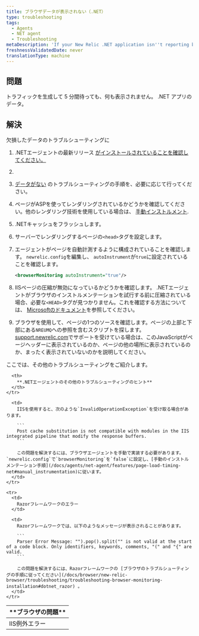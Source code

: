 ```yaml
---
title: ブラウザデータが表示されない（.NET）
type: troubleshooting
tags:
  - Agents
  - NET agent
  - Troubleshooting
metaDescription: 'If your New Relic .NET application isn''t reporting browser data, follow these troubleshooting procedures.'
freshnessValidatedDate: never
translationType: machine
---
```


## 問題

トラフィックを生成して 5 分間待っても、何も表示されません。 <InlinePopover type="browser"/>.NET アプリのデータ。

## 解決

欠損したデータのトラブルシューティングに

1. .NETエージェントの最新リリース [がインストールされていることを確認してください。](/docs/releases/dotnet)

   [](/docs/releases/dotnet)

2. [](/docs/releases/dotnet)

3. [](/docs/releases/dotnet)

   [](/docs/releases/dotnet)[データがない](/docs/agents/net-agent/troubleshooting/no-data-appears-net) のトラブルシューティングの手順を、必要に応じて行ってください。

4. ページがASPを使ってレンダリングされているかどうかを確認してください。他のレンダリング技術を使用している場合は、 [手動インストルメント](/docs/agents/net-agent/features/page-load-timing-net#manual_instrumentation).

5. .NETキャッシュをフラッシュします。

6. サーバーでレンダリングするページの`<head>`タグを設定します。

7. エージェントがページを自動計測するように構成されていることを確認します。 `newrelic.config`を編集し、 `autoInstrument`が`true`に設定されていることを確認します。

   ```xml
   <browserMonitoring autoInstrument="true"/>
   ```

8. IISページの圧縮が無効になっているかどうかを確認します。 .NETエージェントがブラウザのインストルメンテーションを試行する前に圧縮されている場合、必要な`<HEAD>`タグが見つかりません。これを確認する方法については、 [Microsoftのドキュメント](https://docs.microsoft.com/en-us/iis/configuration/system.webserver/httpcompression/)を参照してください。

9. ブラウザを使用して、ページの1つのソースを確認します。ページの上部と下部にある`NREUMQ`への参照を含むスクリプトを探します。 [support.newrelic.com](https://support.newrelic.com)でサポートを受けている場合は、このJavaScriptがページヘッダーに表示されているのか、ページの他の場所に表示されているのか、まったく表示されていないのかを説明してください。

ここでは、その他のトラブルシューティングをご紹介します。

<table>
  <thead>
    <tr>
      <th>
        **ブラウザの問題**
      </th>

      <th>
        **.NETエージェントのその他のトラブルシューティングのヒント**
      </th>
    </tr>
  </thead>

  <tbody>
    <tr>
      <td>
        IIS例外エラー
      </td>

      <td>
        IISを使用すると、次のような`InvalidOperationException`を受け取る場合があります。

        ```
        Post cache substitution is not compatible with modules in the IIS integrated pipeline that modify the response buffers.
        ```

        この問題を解決するには、ブラウザエージェントを手動で実装する必要があります。 `newrelic.config`で`browserMonitoring`を`false`に設定し、[手動のインストルメンテーション手順](/docs/agents/net-agent/features/page-load-timing-net#manual_instrumentation)に従います。
      </td>
    </tr>

    <tr>
      <td>
        Razorフレームワークのエラー
      </td>

      <td>
        Razorフレームワークでは、以下のようなメッセージが表示されることがあります。

        ```
        Parser Error Message: "").pop().split("" is not valid at the start of a code block. Only identifiers, keywords, comments, "(" and "{" are valid.
        ```

        この問題を解決するには、Razorフレームワークの [ブラウザのトラブルシューティングの手順に従ってください](/docs/browser/new-relic-browser/troubleshooting/troubleshooting-browser-monitoring-installation#dotnet_razor) 。
      </td>
    </tr>
  </tbody>
</table>
